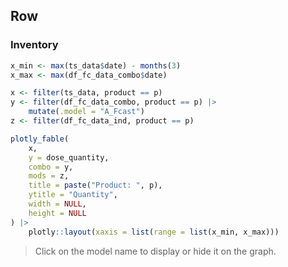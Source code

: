 Row
-----------------------------------------------------

### Inventory {.no-title}

```r
x_min <- max(ts_data$date) - months(3)
x_max <- max(df_fc_data_combo$date)

x <- filter(ts_data, product == p)
y <- filter(df_fc_data_combo, product == p) |> 
    mutate(.model = "A_Fcast")
z <- filter(df_fc_data_ind, product == p)

plotly_fable(
    x, 
    y = dose_quantity, 
    combo = y, 
    mods = z, 
    title = paste("Product: ", p), 
    ytitle = "Quantity",
    width = NULL,
    height = NULL
) |> 
    plotly::layout(xaxis = list(range = list(x_min, x_max)))
```

> Click on the model name to display or hide it on the graph.
